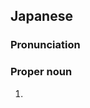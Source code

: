 ==Japanese==
{{ja-kanjitab|もり|ひろ}}

===Pronunciation===
{{ja-pron|もりひろ}}

===Proper noun===
{{ja-pos|proper|もりひろ}}

# {{surname|lang=ja|sort=もりひろ}}